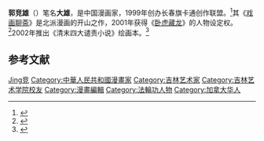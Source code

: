 {{expand|time=2015-05-13T01:20:59+00:00}}
'''郭竞雄'''（{{bd|1975年|12月25日|||catIdx=G郭}}）笔名'''大雄'''，是中国漫画家，1999年创办长春旗卡通创作联盟。<ref>{{Cite news|url=http://culture.people.com.cn/GB/27296/3479006.html|title=原创漫画：喧嚣背后的真实|language=zh-cn|publisher=人民网|author=刘晋锋|date=2005年6月18日|accessdate=2015-05-12|archive-date=2015-05-18|archive-url=https://web.archive.org/web/20150518102541/http://culture.people.com.cn/GB/27296/3479006.html|dead-url=no}}</ref>其《[[戏画聊斋|戏画聊斋]]》是北派漫画的开山之作，2001年获得《[[卧虎藏龙_(漫画)|卧虎藏龙]]》的人物设定权。<ref>{{Cite news|url=http://news.sina.com.cn/o/2003-07-09/0636344177s.shtml|title=冲着“大腕”去看动漫与名家交流让动漫迷很“来劲”(图)|language=zh-cn|publisher=新浪|author=|date=2003年7月9日|accessdate=2015-05-12|archive-date=2015-05-18|archive-url=https://web.archive.org/web/20150518085343/http://news.sina.com.cn/o/2003-07-09/0636344177s.shtml|dead-url=no}}</ref>2002年推出《清末四大谴责小说》绘画本。<ref>{{Cite news|url=http://news.sina.com.cn/o/2003-07-16/0654386309s.shtml|title=《清末四大谴责小说》推出绘画本 郭竞雄漫画“古典名著”(图)|language=zh-cn|publisher=新浪|author=|date=2003年7月16日|accessdate=2015-05-12|archive-date=2015-05-18|archive-url=https://web.archive.org/web/20150518085340/http://news.sina.com.cn/o/2003-07-16/0654386309s.shtml|dead-url=no}}</ref>

== 参考文献 ==
{{Reflist}}

[[Category:郭姓|Jing竞]]
[[Category:中華人民共和國漫畫家|Category:中華人民共和國漫畫家]]
[[Category:吉林艺术家|Category:吉林艺术家]]
[[Category:吉林艺术学院校友|Category:吉林艺术学院校友]]
[[Category:漫畫編輯|Category:漫畫編輯]]
[[Category:法輪功人物|Category:法輪功人物]]
[[Category:加拿大华人|Category:加拿大华人]]